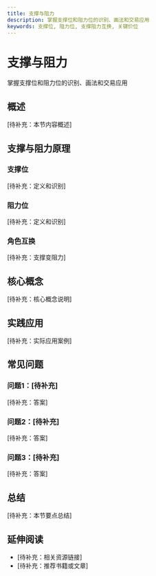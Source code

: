 ```yaml
---
title: 支撑与阻力
description: 掌握支撑位和阻力位的识别、画法和交易应用
keywords: 支撑位, 阻力位, 支撑阻力互换, 关键价位
---
```


# 支撑与阻力

掌握支撑位和阻力位的识别、画法和交易应用

## 概述

[待补充：本节内容概述]

## 支撑与阻力原理

### 支撑位
[待补充：定义和识别]

### 阻力位
[待补充：定义和识别]

### 角色互换
[待补充：支撑变阻力]

## 核心概念

[待补充：核心概念说明]

## 实践应用

[待补充：实际应用案例]

## 常见问题

### 问题1：[待补充]
[待补充：答案]

### 问题2：[待补充]
[待补充：答案]

### 问题3：[待补充]
[待补充：答案]

## 总结

[待补充：本节要点总结]

## 延伸阅读

- [待补充：相关资源链接]
- [待补充：推荐书籍或文章]
